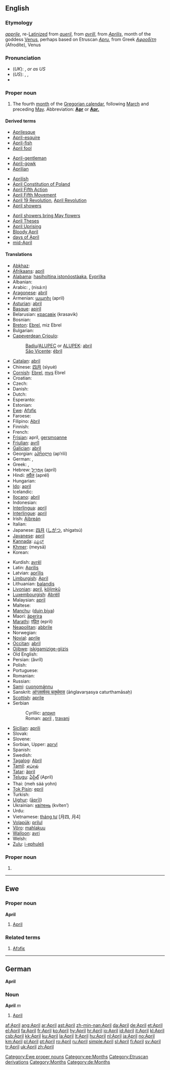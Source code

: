 ==English==

===Etymology===
{{ME.}} ''[[apprile]]'', re-[[Latinize]]d from ''[[aueril]]'', from {{OF.}} ''[[avrill]]'', from {{L.}} ''[[Aprilis]]'', month of the goddess [[Venus]], perhaps based on Etruscan ''[[Apru]]'', from Greek ''[[Αφροδίτη]]'' (Afrodíte), Venus

===Pronunciation===
*(''UK''): {{IPA|/ˈeɪprɪl/}}, {{SAMPA|/"eIprIl/}} ''or as US''
*(''US''): {{AHD|āʹprəl}}, {{IPA|/ˈeɪprəl/}}, {{SAMPA|/"eIpr@l/}}
*{{audio|en-us-April.ogg|Audio (US)}}

===Proper noun===
{{en-proper noun|s|-}}

# The fourth [[month]] of the [[Gregorian calendar]], following [[March]] and preceding [[May]]. Abbreviation: '''[[Apr]]''' or '''[[Apr.]]'''

====Derived terms====
{{top3}}
*[[Aprilesque]]
*[[April-esquire]]
*[[April-fish]]
*[[April fool]]
<!--"April Fools' Day" is under "April fool"-->
*[[April-gentleman]]
*[[April-gowk]]
*[[Aprilian]]
{{mid3}}
*[[Aprilish]]
*[[w:April Constitution of Poland|April Constitution of Poland]]
*[[April Fifth Action]]
*[[April Fifth Movement]]
*[[April 19 Revolution]], [[April Revolution]]
*[[April showers]]
{{mid3}}
*[[April showers bring May flowers]]
*[[April Theses]]
*[[April Uprising]]
*[[Bloody April]]
*[[days of April]]
*[[mid-April]]
{{bottom}}

====Translations====
{{trans-top|fourth month of the Gregorian calendar}}
*[[Abkhaz]]: {{RUchar|[[мшаҧы]]}} {{IPAchar|(mšaṗə)}}
*[[Afrikaans]]: [[april]]
*[[Alabama]]: [[hasiholtina istonóostàaka]], [[Eyprilka]]
* Albanian: {{t-|sq|prill|xs=Albanian}}
*Arabic: {{ARchar|[[ابريل|أبْرِيل]]}} {{IPAchar|(’abríːl)}} {{m}}, {{ARchar|[[نيسان|نِيسَانٌ]]}} (nisá:n) {{m}}
*[[Aragonese]]: [[abril]] {{m}}
*Armenian: [[ապրիլ]] (april)
*[[Asturian]]: [[abril]] {{m}}
*[[Basque]]: [[apiril]]
*Belarusian: [[красавік]] (krasavik)
* Bosnian: {{t-|bs|april|m}}
*[[Breton]]: [[Ebrel]], miz Ebrel
* Bulgarian: {{t+|bg|април|tr=apríl|sc=Cyrl}}
*[[Capeverdean Crioulo]]:
*:[[Badiu]]/[[ALUPEC]] or [[ALUPEK]]: [[abril]]
*:[[São Vicente]]: [[ébril]]
*[[Catalan]]: [[abril]] {{m}}
*Chinese: [[四月]] (sìyuè)
*[[Cornish]]: [[Ebrel]], [[mys]] Ebrel
* Croatian: {{t+|hr|travanj|m}}
* Czech: {{t-|cs|duben|m}}
* Danish: {{t+|da|april}}
* Dutch: {{t+|nl|april}}
*Esperanto: {{t-|eo|aprilo|xs=Esperanto}}
* Estonian: {{t+|et|aprill}}
*[[Ewe]]: [[Afɔfiɛ]] {{n}}
* Faroese: {{t-|fo|apríl|xs=Faroese}}
*Filipino: [[Abril]]
* Finnish: {{t+|fi|huhtikuu}}
*French: {{t+|fr|avril|m}}
*[[Frisian]]: april, [[gersmoanne]]
*[[Friulian]]: [[avrîl]]
*[[Galician]]: [[abril]] {{m}}
*Georgian: [[აპრილი]] (ap‘rili)
*German: {{t+|de|April|m}}, {{t|de|Ostermond|m}}
* Greek: {{t+|el|Απρίλιος|m|tr=Aprílios|sc=Grek}}, {{t+|el|Απρίλης|m|tr=Aprílis|sc=Grek}}
*Hebrew: [[אפריל|אַפְּרִיל]] (apríl) {{m}}
*Hindi: [[अप्रैल]] (aprél) {{m}}
* Hungarian: {{t+|hu|április}}
*[[Ido]]: [[april]]
* Icelandic: {{t+|is|apríl}}
*[[Ilocano]]: [[abril]]
* Indonesian: {{t-|id|april|xs=Indonesian}}
*[[Interlingua]]: [[april]]
*[[Interlingue]]: [[april]]
*Irish: [[Aibreán]]
* Italian: {{t+|it|aprile|m}}
*Japanese: [[四月]] ([[しがつ]], shigatsú)
*[[Javanese]]: [[april]]
*[[Kannada]]: [[ಎಪ್ರಿಲ್]]
*[[Khmer]]: {{KMchar|[[មេសា]]}} (meysā)
*Korean: {{t+|ko|사월|tr=saweol|sc=KOchar}}
{{trans-mid}}
*Kurdish: [[avrêl]]
*Latin: [[Aprilis]] {{m}}
*Latvian: [[aprīlis]]
*[[Limburgish]]: [[April#Limburgish|April]]
*Lithuanian: [[balandis]] {{m}}
*[[Livonian]]: [[april]], [[kõļimkū]]
*[[Luxembourgish]]: [[Abrëll]]
*Malaysian: [[april]]
* Maltese: {{t-|mt|April|xs=Maltese}}
*[[Manchu]]: ([[duin biya]])
*Maori: [[äperira]]
*[[Marathi]]: [[एप्रिल]] (epril)
*[[Neapolitan]]: [[abbrile]]
* Norwegian: {{t+|no|april}}
*[[Novial]]: [[aprile]]
*[[Occitan]]: [[abril]] {{m}}
*[[Ojibwe]]: [[iskigamizige-giizis]]
* Old English: {{t-|ang|eastermonaþ|m|alt=ēastermōnaþ|xs=Old English}}
*Persian: {{FAchar|[[آوریل]]}} (âvrîl)
* Polish: {{t+|pl|kwiecień|m}}
* Portuguese: {{t+|pt|abril|m}}
* Romanian: {{t+|ro|aprilie}}
*Russian: {{t+|ru|апрель|m|tr=aprél’|sc=RUchar}}
*[[Sami]]: [[cuoŋománnu]]
*Sanskrit: [[आंग्लवर्षस्य चतुर्थमास]] (āṅglavarṣasya caturthamāsaḥ)
*[[Scottish]]: [[aprile]]
*Serbian
*:Cyrillic: [[април#Serbian|април]] {{m}}
*:Roman: [[april#Serbian|april]] {{m}}, [[travanj]] {{m}}
*[[Sicilian]]: [[aprili]] {{m}}
* Slovak: {{t+|sk|apríl|m}}
* Slovene: {{t-|sl|apríl|m}}
*Sorbian, Upper: [[apryl]]
*Spanish: {{t+|es|abril|m}}
* Swedish: {{t+|sv|april}}
*[[Tagalog]]: [[Abril]]
*[[Tamil]]: [[ஏப்ரல்]]
*[[Tatar]]: [[äpril]]
*[[Telugu]]: [[ఏప్రిల్]] (April)
*Thai: {{THchar|[[เมษายน]]}} (meh sáá yohn)
*[[Tok Pisin]]: [[epril]]
* Turkish: {{t+|tr|nisan}}
*[[Uighur]]: {{FAchar|[[ئاپريل]]}} ([[āprīl]])
*Ukrainian: [[квітень]] (kvíten’) {{m}}
* Urdu: {{t+|ur|اپریل|m|tr=aprél|sc=URchar|xs=Urdu}}
*Vietnamese: [[tháng tư]] [月四, 月4]
*[[Volapük]]: [[prilul]]
*[[Võro]]: [[mahlakuu]]
*[[Walloon]]: [[avri]]
* Welsh: {{t-|cy|Ebrill|m|xs=Welsh}}
*[[Zulu]]: [[i-ephuleli]]
{{trans-bottom}}

===Proper noun===
{{en-proper noun}}

# {{given name|female}}

----

==Ewe==

===Proper noun===
'''April'''

# [[April#English|April]]

===Related terms===
# [[Afɔfiɛ]]

[[Category:Ewe proper nouns]]
[[Category:ee:Months]]

----

==German==
'''April'''

===Noun===
'''April''' ''m''

# [[April#English|April]]

[[Category:Etruscan derivations]]
[[Category:Months]]
[[Category:de:Months]]

[[af:April]]
[[ang:April]]
[[ar:April]]
[[ast:April]]
[[zh-min-nan:April]]
[[da:April]]
[[de:April]]
[[et:April]]
[[el:April]]
[[fa:April]]
[[fr:April]]
[[ko:April]]
[[hy:April]]
[[hr:April]]
[[io:April]]
[[id:April]]
[[it:April]]
[[kl:April]]
[[csb:April]]
[[kk:April]]
[[ku:April]]
[[la:April]]
[[lt:April]]
[[hu:April]]
[[nl:April]]
[[ja:April]]
[[no:April]]
[[km:April]]
[[pl:April]]
[[pt:April]]
[[ro:April]]
[[ru:April]]
[[simple:April]]
[[sl:April]]
[[fi:April]]
[[sv:April]]
[[tr:April]]
[[uk:April]]
[[zh:April]]